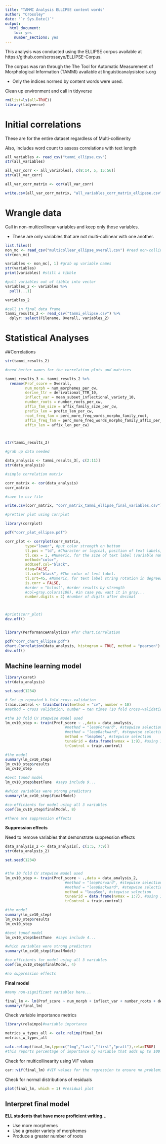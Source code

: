 ```yaml
---
title: "TAMMI Analysis ELLIPSE content words"
author: "Crossley"
date: "`r Sys.Date()`"
output: 
  html_document: 
    toc: yes
    number_sections: yes
---
```


This analysis was conducted using the ELLIPSE corpus available at https://github.com/scrosseye/ELLIPSE-Corpus.

The corpus was ran through the The Tool for Automatic Measurement of Morphological Information (TAMMI) available at linguisticanalysistools.org

  - Only the indices normed by content words were used.

Clean up environment and call in tidyverse

```r

rm(list=ls(all=TRUE))
library(tidyverse)

```

# Initial correlations 

These are for the entire dataset regardless of Multi-collinerity

Also, includes word count to assess correlations with text length 


```r

all_variables <- read_csv("tammi_ellipse.csv")
str(all_variables)

all_var_corr <- all_variables[, c(8:14, 5, 15:56)]
str(all_var_corr)

all_var_corr_matrix <- cor(all_var_corr)

write.csv(all_var_corr_matrix, "all_variables_corr_matrix_ellipese.csv")

```



# Wrangle data

Call in non-multicollinear variables and keep only those variables.

- These are only variables that are not multi-collinear with one another.

```r

list.files()
non_mc <- read_csv("multicollear_ellipse_overall.csv") #read non-collinear variables in
str(non_mc)

variables <- non_mc[, 1] #grab up variable names
str(variables)
print(variables) #still a tibble

#pull variables out of tibble into vector
variables_2 <- variables %>% 
  pull(...1)

variables_2

#call in final data frame
tammi_results_2 <- read_csv("tammi_ellipse.csv") %>% 
  dplyr::select(Filename, Overall, variables_2)

```

# Statistical Analyses

##Correlations

```r

str(tammi_results_2)

#need better names for the correlation plots and matrices

tammi_results_3 <- tammi_results_2 %>% 
  rename(Prof_score = Overall, 
         num_morph = num_morphemes_per_cw,
         derive_ttr = derivational_TTR_10,
         inflect_var = mean_subset_inflectional_variety_10,
         number_roots = number_roots_per_cw, 
         affix_fam_size = affix_family_size_per_cw,
         prefix_len = prefix_len_per_cw,
         root_freq_fam = perc_more_freq_words_morpho_family_root,
         affix_freq_fam = perc_more_freq_words_morpho_family_affix_per_cw,
         affix_len = affix_len_per_cw)



str(tammi_results_3)

#grab up data needed

data_analysis <- tammi_results_3[, c(2:11)]
str(data_analysis)

#simple correlation matrix

corr_matrix <- cor(data_analysis)
corr_matrix

#save to csv file

write.csv(corr_matrix, "corr_matrix_tammi_ellipse_final_variables.csv")

#prettier plot using corrplot

library(corrplot)

pdf("corr_plot_ellipse.pdf")

corr_plot <- corrplot(corr_matrix, 
         type="lower", #put color strength on bottom
         tl.pos = "ld", #Character or logical, position of text labels, 'ld'(default if type=='lower') means left and diagonal,
         tl.cex = 1, #Numeric, for the size of text label (variable names).
         method="color", 
         addCoef.col="black", 
         diag=FALSE,
         tl.col="black", #The color of text label.
         tl.srt=45, #Numeric, for text label string rotation in degrees, see text
         is.corr = FALSE,
         #order = "hclust", #order results by strength
         #col=gray.colors(100), #in case you want it in gray...
         number.digits = 2) #number of digits after decimal



#print(corr_plot)
dev.off()


library(PerformanceAnalytics) #for chart.Correlation

pdf("corr_chart_ellipse.pdf")
chart.Correlation(data_analysis, histogram = TRUE, method = "pearson")
dev.off()

```

## Machine learning model

```r

library(caret)
str(data_analysis)

set.seed(1234)

# Set up repeated k-fold cross-validation
train.control <- trainControl(method = "cv", number = 10)
#method = cross validation, number = ten times (10 fold cross-validation)

#the 10 fold CV stepwise model used
lm_cv10_step <- train(Prof_score ~ .,data = data_analysis,
                           #method = "leapForward", #stepwise selection
                           #method = "leapBackward", #stepwise selection
                           method = "leapSeq", #stepwise selection 
                           tuneGrid = data.frame(nvmax = 1:9), #using 1-18 predictor that we have
                           trControl = train.control)

#the model
summary(lm_cv10_step)
lm_cv10_step$results 
lm_cv10_step

#best tuned model
lm_cv10_step$bestTune  #says include 9...

#which variables were strong predictors
summary(lm_cv10_step$finalModel)

#co-efficients for model using all 3 variables
coef(lm_cv10_step$finalModel, 8)

#There are suppression effects

```

**Suppression effects**

Need to remove variables that demonstrate suppression effects

```r

data_analysis_2 <- data_analysis[, c(1:5, 7:9)]
str(data_analysis_2)

set.seed(1234)


#the 10 fold CV stepwise model used
lm_cv10_step <- train(Prof_score ~ .,data = data_analysis_2,
                           #method = "leapForward", #stepwise selection
                           #method = "leapBackward", #stepwise selection
                           method = "leapSeq", #stepwise selection 
                           tuneGrid = data.frame(nvmax = 1:7), #using 1-18 predictor that we have
                           trControl = train.control)

#the model
summary(lm_cv10_step)
lm_cv10_step$results 
lm_cv10_step

#best tuned model
lm_cv10_step$bestTune  #says include 4...

#which variables were strong predictors
summary(lm_cv10_step$finalModel)

#co-efficients for model using all 3 variables
coef(lm_cv10_step$finalModel, 4)

#no suppression effects

```

**Final model**

```r

#many non-significant variables here...

final_lm <- lm(Prof_score ~ num_morph + inflect_var + number_roots + derive_ttr, data = data_analysis_2)
summary(final_lm)


```

Check variable importance metrics

```r
library(relaimpo)#variable importance

metrics_w_types_all <- calc.relimp(final_lm)
metrics_w_types_all

calc.relimp(final_lm,type=c("lmg","last","first","pratt"),rela=TRUE)
#this reports percentage of importance by variable that adds up to 100

```

Check for multicollinearity using VIF values

```r

car::vif(final_lm) #VIF values for the regression to ensure no problems with multi-collinearity

```

Check for normal distributions of residuals

```r

plot(final_lm, which = 1) #residual plot

```


## Interpret final model

**ELL students that have more proficient writing...**

- Use more morphemes
- Use a greater variety of morphemes
- Produce a greater number of roots


